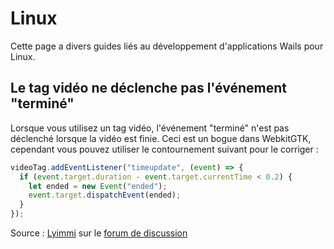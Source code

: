 # Linux

Cette page a divers guides liés au développement d'applications Wails pour Linux.

## Le tag vidéo ne déclenche pas l'événement "terminé"

Lorsque vous utilisez un tag vidéo, l'événement "terminé" n'est pas déclenché lorsque la vidéo est finie. Ceci est un bogue dans WebkitGTK, cependant vous pouvez utiliser le contournement suivant pour le corriger :

```js
videoTag.addEventListener("timeupdate", (event) => {
  if (event.target.duration - event.target.currentTime < 0.2) {
    let ended = new Event("ended");
    event.target.dispatchEvent(ended);
  }
});
```

Source : [Lyimmi](https://github.com/Lyimmi) sur le [forum de discussion](https://github.com/milselarch/wails/issues/1729#issuecomment-1212291275)

